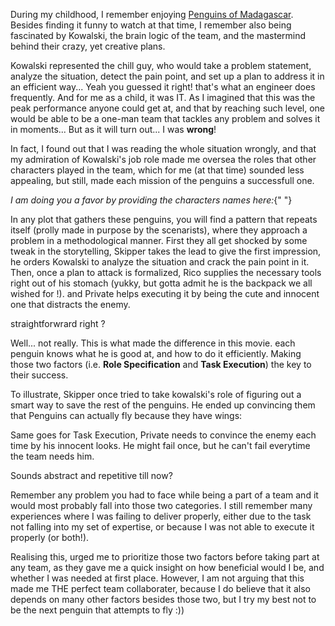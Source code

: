 
<HeroTitle title="Collaborate as a Penguin!" />

<HeroImage src="/images/blogs/peng/penguins.jpg" />
<HeroSubTitle
  subtitle="What Can the penguins of Madagascar Teach us About Team Collaboration"
  date="Dec 21, 2024"
/>

<section className='flex flex-col items-start w-[300px] lg:w-[800px] py-[40px] font-sans ' >

During my childhood, I remember enjoying [Penguins of Madagascar](https://en.wikipedia.org/wiki/Penguins_of_Madagascar). Besides finding it funny to watch at that time, I remember also being fascinated by Kowalski, the brain logic of the team, and the mastermind behind their crazy, yet creative plans.

<div className="h-[40px]" />

<ImageWithLegend
  path="/images/blogs/peng/kowalski.jpg"
  alt="Kowalski pic"
  legend="Kowalski (aka 3ab9our)"
/>

<div className="h-[20px]" />

Kowalski represented the chill guy, who would take a problem statement, analyze the situation, detect the pain point, and set up a plan to address it in an efficient way... Yeah you guessed it right! that's what an engineer does frequently. And for me as a child, it was IT. As I imagined that this was the peak performance anyone could get at, and that by reaching such level, one would be able to be a one-man team that tackles any problem and solves it in moments... But as it will turn out... I was **wrong**!

<div className="h-[20px]" />

In fact, I found out that I was reading the whole situation wrongly, and that my admiration of Kowalski's job role made me oversea the roles that other characters played in the team, which for me (at that time) sounded less appealing, but still, made each mission of the penguins a successfull one.

<div className="h-[10px]" />

<span className="font-sans text-gray-600">*I am doing you a favor by providing the characters names here:*{" "}</span>

<div className="h-[20px]" />

<div className="w-[300px] lg:w-[800px] flex gap-2 flex-col lg:flex-row items-center">
  <ImageWithLegend
    path="/images/blogs/peng/private.jpg"
    alt="Private (the cutest ik...)"
    legend="Private (the cutest ik...)"
  />
  <ImageWithLegend
    path="/images/blogs/peng/skipper.jpg"
    alt="Skipper"
    legend="Skipper"
  />
  <ImageWithLegend
    path="/images/blogs/peng/rico.jpg"
    alt="Rico "
    legend="Rico"
  />
</div>

<div className="h-[20px]" />

In any plot that gathers these penguins, you will find a pattern that repeats itself (prolly made in purpose by the scenarists), where they approach a problem in a methodological manner. First they all get shocked by some tweak in the storytelling, Skipper takes the lead to give the first impression, he orders Kowalski to analyze the situation and crack the pain point in it. Then, once a plan to attack is formalized, Rico supplies the necessary tools right out of his stomach (yukky, but gotta admit he is the backpack we all wished for !). and Private helps executing it by being the cute and innocent one that distracts the enemy.

<div className="h-[20px]" />

straightforwrard right ?

Well... not really. This is what made the difference in this movie. each penguin knows what he is good at, and how to do it efficiently. Making those two factors (i.e. **Role Specification** and **Task Execution**) the key to their success.

<div className="h-[20px]" />

To illustrate, Skipper once tried to take kowalski's role of figuring out a smart way to save the rest of the penguins. He ended up convincing them that Penguins can actually fly because they have wings: 

<div className="h-[10px]" />

<QuoteBlock quote="Skipper: Well, fine. We'll just fly to the front of the line and see for ourselves. Kowalski, Rico, engage aerial surveillance." />
<QuoteBlock quote="(They flap their wings, but cannot fly.)" />
<QuoteBlock quote="Kowalski: Skipper, we appear to be flightless." />
<QuoteBlock quote="Skipper: [looks at his wings] Oh, well, what's the point of these?" />
<QuoteBlock quote="(Rico seems to have an idea. He hits Skipper's wing in some sort of high five.)" />

<div className="h-[10px]" />

Same goes for Task Execution, Private needs to convince the enemy each time by his innocent looks. He might fail once, but he can't fail everytime the team needs him.

<div className="h-[20px]" />

Sounds abstract and repetitive till now?

Remember any problem you had to face while being a part of a team and it would most probably fall into those two categories. I still remember many experiences where I was failing to deliver properly, either due to the task not falling into my set of expertise, or because I was not able to execute it properly (or both!).

<div className="h-[20px]" />

Realising this, urged me to prioritize those two factors before taking part at any team, as they gave me a quick insight on how beneficial would I be, and whether I was needed at first place. However, I am not arguing that this made me THE perfect team collaborater, because I do believe that it also depends on many other factors besides those two, but I try my best not to be the next penguin that attempts to fly :)) 
</section>
